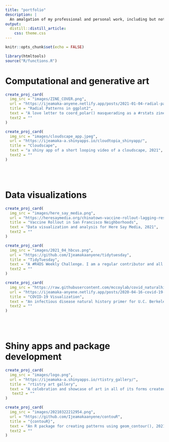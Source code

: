 ```yaml
---
title: "portfolio"
description: |
  An amalgation of my professional and personal work, including but not limited to shiny apps, software, and data visualization projects. 
output: 
  distill::distill_article:
    css: theme.css
---
```


```r
knitr::opts_chunk$set(echo = FALSE)
```

```r
library(htmltools)
source("R/functions.R")
```

# Computational and generative art
```r
create_proj_card(
  img_src = "images/ZINE_COVER.png",
  url = "https://ijeamaka-anyene.netlify.app/posts/2021-01-04-radial-patterns-in-ggplot2/",
  title = "Radial Patterns in ggplot2",
  text = "A love letter to coord_polar() masquerading as a #rstats zine, 2021",
  text2 = ""
)

create_proj_card(
  img_src = "images/cloudscape_app.jpeg",
  url = "https://ijeamaka-a.shinyapps.io/cloudtopia_shinyapp/",
  title = "Cloudscape",
  text = "a shiny app of a short looping video of a cloudscape, 2021",
  text2 = ""
)
```
<br><br>

# Data visualizations
```r
create_proj_card(
  img_src = "images/here_say_media.png",
  url = "https://heresaymedia.org/chinatown-vaccine-rollout-lagging-rest-of-san-francisco/",
  title = "Vaccine Rollout in San Francisco Neighborhoods",
  text = "Data visualization and analysis for Here Say Media, 2021",
  text2 = ""
)

create_proj_card(
  img_src = "images/2021_04_hbcus.png",
  url = "https://github.com/Ijeamakaanyene/tidytuesday",
  title = "TidyTuesday",
  text = "A #R4DS Weekly Challenge. I am a regular contributor and all of my visualization are created solely using {ggplot2} and other extension packages, 2020",
  text2 = ""
)

create_proj_card(
  img_src = "https://raw.githubusercontent.com/mccoylab/covid_naturalhist_dataviz_2020/master/natural_history_infographic_v2.png",
  url = "https://ijeamaka-anyene.netlify.app/posts/2020-04-16-covid-19-visualization/",
  title = "COVID-19 Visualization",
  text = "An infectious disease natural history primer for U.C. Berkeley School of Public Health, 2020",
  text2 = ""
)
```
<br><br>

# Shiny apps and package development
```r
create_proj_card(
  img_src = "images/logo.png",
  url = "https://ijeamaka-a.shinyapps.io/rtistry_gallery/",
  title = "rtistry art gallery",
  text = "A celebration and showcase of art in all of its forms created by the #rstats community. An entry for the RStudio 2021 Shiny Competition, 2021",
   text2 = ""
)

create_proj_card(
  img_src = "images/20210322212954.png",
  url = "https://github.com/Ijeamakaanyene/contouR",
  title = "{contouR}",
  text = "An R package for creating patterns using geom_contour(), 2021",
  text2 = ""
)
```

